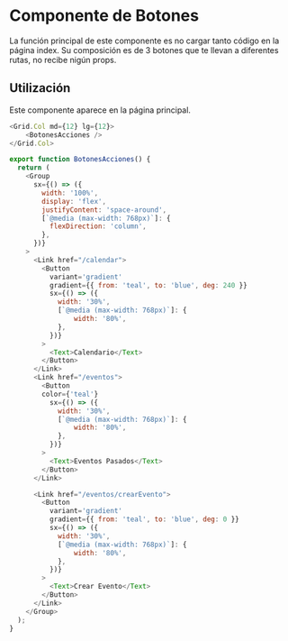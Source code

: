 # Componente de Botones
La función principal de este componente es no cargar tanto código en la página
index. Su composición es de 3 botones que te llevan a diferentes rutas, no recibe nigún props.

## Utilización
Este componente aparece en la página principal.
```js filename="index.tsx" {2}
<Grid.Col md={12} lg={12}>
    <BotonesAcciones />
</Grid.Col>
```

```js filename="BotonesAcciones.tsx" {14, 28, 42}
export function BotonesAcciones() {
  return (
    <Group
      sx={() => ({
        width: '100%',
        display: 'flex',
        justifyContent: 'space-around',
        [`@media (max-width: 768px)`]: {
          flexDirection: 'column',
        },
      })}
    >
      <Link href="/calendar">
        <Button
          variant='gradient'
          gradient={{ from: 'teal', to: 'blue', deg: 240 }}
          sx={() => ({
            width: '30%',
            [`@media (max-width: 768px)`]: {
                width: '80%',
            },
          })}
        >
          <Text>Calendario</Text>
        </Button>
      </Link>
      <Link href="/eventos">
        <Button
        color={'teal'}
          sx={() => ({
            width: '30%',
            [`@media (max-width: 768px)`]: {
                width: '80%',
            },
          })}
        >
          <Text>Eventos Pasados</Text>
        </Button>
      </Link>

      <Link href="/eventos/crearEvento">
        <Button
          variant='gradient'
          gradient={{ from: 'teal', to: 'blue', deg: 0 }}
          sx={() => ({
            width: '30%',
            [`@media (max-width: 768px)`]: {
                width: '80%',
            },
          })}
        >
          <Text>Crear Evento</Text>
        </Button>
      </Link>
    </Group>
  );
}
```